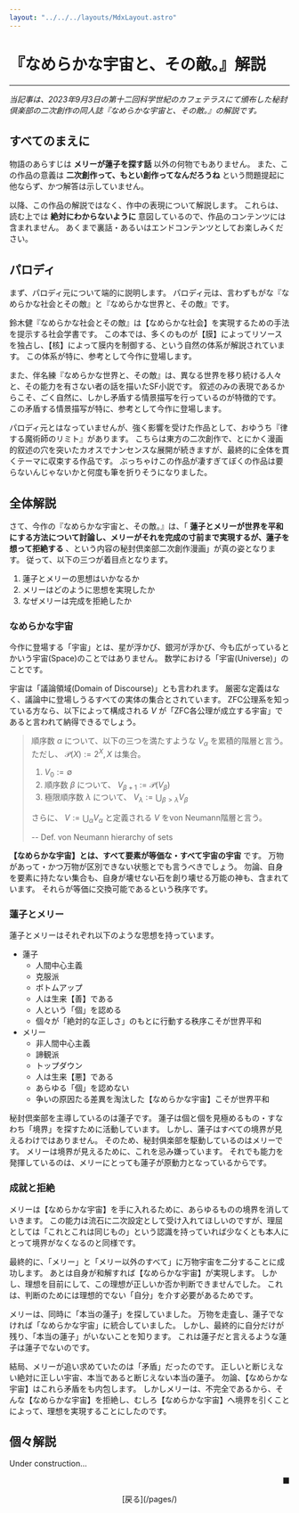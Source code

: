 ```yaml
---
layout: "../../../layouts/MdxLayout.astro"
---
```


# 『なめらかな宇宙と、その敵。』解説

---

_当記事は、2023年9月3日の第十二回科学世紀のカフェテラスにて頒布した秘封倶楽部の二次創作の同人誌『なめらかな宇宙と、その敵。』の解説です。_



## すべてのまえに

物語のあらすじは __メリーが蓮子を探す話__ 以外の何物でもありません。
また、この作品の意義は __二次創作って、もとい創作ってなんだろうね__ という問題提起に他ならず、かつ解答は示していません。

以降、この作品の解説ではなく、作中の表現について解説します。
これらは、読む上では __絶対にわからないように__ 意図しているので、作品のコンテンツには含まれません。
あくまで裏話・あるいはエンドコンテンツとしてお楽しみください。



## パロディ

まず、パロディ元について端的に説明します。
パロディ元は、言わずもがな『なめらかな社会とその敵』と『なめらかな世界と、その敵』です。

鈴木健『なめらかな社会とその敵』は【なめらかな社会】を実現するための手法を提示する社会学書です。
この本では、多くのものが【膜】によってリソースを独占し、【核】によって膜内を制御する、という自然の体系が解説されています。
この体系が特に、参考として今作に登場します。

また、伴名練『なめらかな世界と、その敵』は、異なる世界を移り続ける人々と、その能力を有さない者の話を描いたSF小説です。
叙述のみの表現であるからこそ、ごく自然に、しかし矛盾する情景描写を行っているのが特徴的です。
この矛盾する情景描写が特に、参考として今作に登場します。

パロディ元とはなっていませんが、強く影響を受けた作品として、おゆうち『律する魔術師のリミト』があります。
こちらは東方の二次創作で、とにかく漫画的叙述の穴を突いたカオスでナンセンスな展開が続きますが、最終的に全体を貫くテーマに収束する作品です。
ぶっちゃけこの作品が凄すぎてぼくの作品は要らないんじゃないかと何度も筆を折りそうになりました。



## 全体解説

さて、今作の『なめらかな宇宙と、その敵。』は、「 __蓮子とメリーが世界を平和にする方法について討論し、メリーがそれを完成の寸前まで実現するが、蓮子を想って拒絶する__ 、という内容の秘封倶楽部二次創作漫画」が真の姿となります。
従って、以下の三つが着目点となります。

1. 蓮子とメリーの思想はいかなるか
1. メリーはどのように思想を実現したか
1. なぜメリーは完成を拒絶したか

### なめらかな宇宙

今作に登場する「宇宙」とは、星が浮かび、銀河が浮かび、今も広がっているとかいう宇宙(Space)のことではありません。
数学における「宇宙(Universe)」のことです。

宇宙は「議論領域(Domain of Discourse)」とも言われます。
厳密な定義はなく、議論中に登場しうるすべての実体の集合とされています。
ZFC公理系を知っている方なら、以下によって構成される $V$ が「ZFC各公理が成立する宇宙」であると言われて納得できるでしょう。

> 順序数 $\alpha$ について、以下の三つを満たすような $V_\alpha$ を累積的階層と言う。
> ただし、 $\mathcal{P}(X):=2^X, X$ は集合。
> 
> 1. $V_0:=\emptyset$ 
> 1. 順序数 $\beta$ について、 $V_{\beta + 1}:=\mathcal{P}(V_\beta)$ 
> 1. 極限順序数 $\lambda$ について、 $V_\lambda:=\bigcup_{\beta > \lambda}V_\beta$ 
> 
> さらに、 $V:=\bigcup_\alpha V_\alpha$ と定義される $V$ をvon Neumann階層と言う。
> 
> -- Def. von Neumann hierarchy of sets

__【なめらかな宇宙】とは、すべて要素が等価な・すべて宇宙の宇宙__ です。
万物があって・かつ万物が区別できない状態とでも言うべきでしょう。
勿論、自身を要素に持たない集合も、自身が壊せない石を創り壊せる万能の神も、含まれています。
それらが等価に交換可能であるという秩序です。

### 蓮子とメリー

蓮子とメリーはそれぞれ以下のような思想を持っています。

- 蓮子
    - 人間中心主義
    - 克服派
    - ボトムアップ
    - 人は生来【善】である
    - 人という「個」を認める
    - 個々が「絶対的な正しさ」のもとに行動する秩序こそが世界平和
- メリー
    - 非人間中心主義
    - 諦観派
    - トップダウン
    - 人は生来【悪】である
    - あらゆる「個」を認めない
    - 争いの原因たる差異を淘汰した【なめらかな宇宙】こそが世界平和

秘封倶楽部を主導しているのは蓮子です。
蓮子は個と個を見極めるもの・すなわち「境界」を探すために活動しています。
しかし、蓮子はすべての境界が見えるわけではありません。
そのため、秘封俱楽部を駆動しているのはメリーです。
メリーは境界が見えるために、これを忌み嫌っています。
それでも能力を発揮しているのは、メリーにとっても蓮子が原動力となっているからです。

### 成就と拒絶

メリーは【なめらかな宇宙】を手に入れるために、あらゆるものの境界を消していきます。
この能力は流石に二次設定として受け入れてほしいのですが、理屈としては「これとこれは同じもの」という認識を持っていれば少なくとも本人にとって境界がなくなるのと同様です。

最終的に、「メリー」と「メリー以外のすべて」に万物宇宙を二分することに成功します。
あとは自身が和解すれば【なめらかな宇宙】が実現します。
しかし、理想を目前にして、この理想が正しいか否か判断できませんでした。
これは、判断のためには理想的でない「自分」を介す必要があるためです。

メリーは、同時に「本当の蓮子」を探していました。
万物を走査し、蓮子でなければ「なめらかな宇宙」に統合していました。
しかし、最終的に自分だけが残り、「本当の蓮子」がいないことを知ります。
これは蓮子だと言えるような蓮子は蓮子でないのです。

結局、メリーが追い求めていたのは「矛盾」だったのです。
正しいと断じえない絶対に正しい宇宙、本当であると断じえない本当の蓮子。
勿論、【なめらかな宇宙】はこれら矛盾をも内包します。
しかしメリーは、不完全であるから、そんな【なめらかな宇宙】を拒絶し、むしろ【なめらかな宇宙】へ境界を引くことによって、理想を実現することにしたのです。



## 個々解説

Under construction...



<p style="text-align: right">■</p>

<div style="text-align: center">
[戻る](/pages/)
</div>
